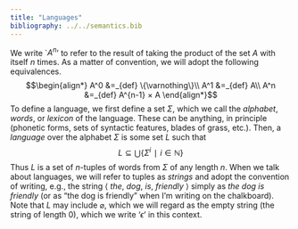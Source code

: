 ```yaml
---
title: "Languages"
bibliography: ../../semantics.bib
---
```


We write `$A^n$' to refer to the result of taking the product of the set $A$ with itself $n$ times.
As a matter of convention, we will adopt the following equivalences.
$$\begin{align*}
A^0 &=_{def} \{\varnothing\}\\
A^1 &=_{def} A\\
A^n &=_{def} A^{n-1} × A
\end{align*}$$
To define a language, we first define a set $Σ$, which we call the *alphabet*, *words*, or *lexicon* of the language.
These can be anything, in principle (phonetic forms, sets of syntactic features, blades of grass, etc.).
Then, a *language* over the alphabet $Σ$ is some set $L$ such that
$$L ⊆ ⋃ \{Σ^{i} ∣ i ∈ ℕ\}$$
Thus $L$ is a set of $n$-tuples of words from $Σ$ of any length $n$.
When we talk about languages, we will refer to tuples as *strings* and adopt the convention of writing, e.g., the string ⟨ *the*, *dog*, *is*, *friendly* ⟩ simply as *the dog is friendly* (or as "the dog is friendly" when I'm writing on the chalkboard).
Note that $L$ may include $\varnothing$, which we will regard as the empty string (the string of length 0), which we write '$ϵ$' in this context.
